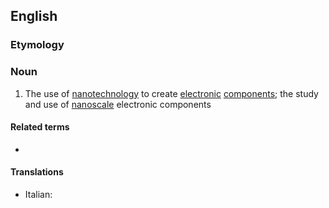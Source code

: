 ==English==

===Etymology===
{{prefix|en|nano|electronics}}

===Noun===
{{wikipedia}}
{{en-noun|-}}

# {{lb|en|physics}} The use of [[nanotechnology]] to create [[electronic]] [[component]]s; the study and use of [[nanoscale]] electronic components

====Related terms====
* {{l|en|nanoelectronic}}

====Translations====
{{trans-top}}
* Italian: {{t+|it|nanoelettronica|f}}
{{trans-mid}}
{{trans-bottom}}